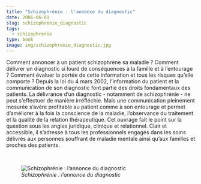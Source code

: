 ```yaml
---
title: "Schizophrénie : l'annonce du diagnostic"
date: 2006-06-01
slug: schizophrenie_diagnostic
tags:
  - schizophrenie
type: book
image: img/schizophrenie_diagnostic.jpg
---
```


Comment annoncer à un patient schizophrène sa maladie ?
Comment délivrer un diagnostic si lourd de conséquences à la famille et à l'entourage ?
Comment évaluer la portée de cette information et tous les risques qu'elle comporte ? 
Depuis la loi du 4 mars 2002, l'information du patient et la communication de son diagnostic font partie des droits fondamentaux des patients. 
La délivrance d'un diagnostic - notamment de schizophrénie - ne peut s'effectuer de manière irréfléchie.
Mais une communication pleinement mesurée s'avère profitable au patient comme à son entourage et permet d'améliorer à la fois la conscience de la maladie, l'observance du traitement et la qualité de la relation thérapeutique. 
Cet ouvrage fait le point sur la question sous les angles juridique, clinique et relationnel.
Clair et accessible, il s'adresse à tous les professionnels engagés dans les soins délivrés aux personnes souffrant de maladie mentale ainsi qu'aux familles et proches des patients.

<br>

![_Schizophrénie : l'annonce du diagnostic_](img/schizophrenie_diagnostic.jpg)
